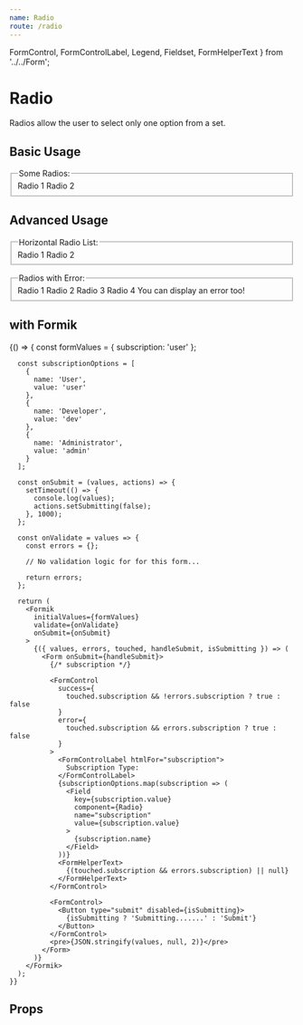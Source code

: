 ```yaml
---
name: Radio
route: /radio
---
```



  FormControl,
  FormControlLabel,
  Legend,
  Fieldset,
  FormHelperText
} from '../../Form';

# Radio

Radios allow the user to select only one option from a set.

## Basic Usage

<Playground>
  <Form>
    <FormControl>
      <Fieldset name="storyRadioGroup">
        <Legend>Some Radios:</Legend>
        <Radio>Radio 1</Radio>
        <Radio>Radio 2</Radio>
      </Fieldset>
    </FormControl>
  </Form>
</Playground>

## Advanced Usage

<Playground>
  <GuideExample label="horizontal">
    <Form>
      <FormControl>
        <Fieldset name="storyRadioGroup2" horizontal>
          <Legend>Horizontal Radio List:</Legend>
          <Radio defaultChecked={true}>Radio 1</Radio>
          <Radio>Radio 2</Radio>
        </Fieldset>
      </FormControl>
    </Form>
  </GuideExample>
  <GuideExample label="error">
    <Form>
      <FormControl error>
        <Fieldset name="storyRadioGroup3">
          <Legend>Radios with Error:</Legend>
          <Radio>Radio 1</Radio>
          <Radio>Radio 2</Radio>
          <Radio>Radio 3</Radio>
          <Radio>Radio 4</Radio>
          <FormHelperText>You can display an error too!</FormHelperText>
        </Fieldset>
      </FormControl>
    </Form>
  </GuideExample>
</Playground>

## with Formik

<Playground>
  {() => {
      const formValues = {
        subscription: 'user'
      };

      const subscriptionOptions = [
        {
          name: 'User',
          value: 'user'
        },
        {
          name: 'Developer',
          value: 'dev'
        },
        {
          name: 'Administrator',
          value: 'admin'
        }
      ];

      const onSubmit = (values, actions) => {
        setTimeout(() => {
          console.log(values);
          actions.setSubmitting(false);
        }, 1000);
      };

      const onValidate = values => {
        const errors = {};

        // No validation logic for for this form...

        return errors;
      };

      return (
        <Formik
          initialValues={formValues}
          validate={onValidate}
          onSubmit={onSubmit}
        >
          {({ values, errors, touched, handleSubmit, isSubmitting }) => (
            <Form onSubmit={handleSubmit}>
              {/* subscription */}

              <FormControl
                success={
                  touched.subscription && !errors.subscription ? true : false
                }
                error={
                  touched.subscription && errors.subscription ? true : false
                }
              >
                <FormControlLabel htmlFor="subscription">
                  Subscription Type:
                </FormControlLabel>
                {subscriptionOptions.map(subscription => (
                  <Field
                    key={subscription.value}
                    component={Radio}
                    name="subscription"
                    value={subscription.value}
                  >
                    {subscription.name}
                  </Field>
                ))}
                <FormHelperText>
                  {(touched.subscription && errors.subscription) || null}
                </FormHelperText>
              </FormControl>

              <FormControl>
                <Button type="submit" disabled={isSubmitting}>
                  {isSubmitting ? 'Submitting.......' : 'Submit'}
                </Button>
              </FormControl>
              <pre>{JSON.stringify(values, null, 2)}</pre>
            </Form>
          )}
        </Formik>
      );
    }}

</Playground>

## Props

<PropsTable of={Radio} />
